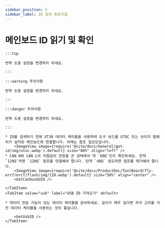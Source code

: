 ```yaml
---
sidebar_position: 5
sidebar_label: ID 검색 튜토리얼
---
```





# 메인보드 ID 읽기 및 확인

    :::tip

    번역 도중 설정을 변경하지 마세요.

    :::

    :::warning 주의사항

    번역 도중 설정을 변경하지 마세요.

    :::

    :::danger 주의사항

    번역 도중 설정을 변경하지 마세요.

    :::

<Tabs>
    <TabItem value="can" label="CANBus UUID 가져오기">

    * ID를 검색하기 전에 XT30 데이터 케이블을 사용하여 도구 보드를 UTOC 또는 브리지 펌웨어가 설치된 메인보드에 연결합니다. 아래는 참조 접선도입니다.
        <ImageView image={require('@site/docs/General/get-id/img/utoc.webp').default} size="80%" align="left" />
    * CAN H와 CAN L의 저항값이 전원을 끈 상태에서 약 `60Ω`인지 확인하세요. 만약 `120Ω`라면 `120Ω` 점프를 연결해야 합니다. 만약 `40Ω` 정도라면 점프를 제거해야 합니다.
        <ImageView image={require('@site/docs/ProductDoc/ToolBoard/fly-ercf/ercf/flash/img/120.webp').default} size="50%" align="center" />    
        <GetCanbusUUID />

    </TabItem>
    <TabItem value="usb" label="USB ID 가져오기" default>
        
    * 데이터 전송 기능이 있는 데이터 케이블을 준비하세요. 길이가 매우 길다면 자석 고리를 가진 데이터 케이블을 사용하는 것이 좋습니다.
    
        <GetUsbID />
    </TabItem>
</Tabs>
